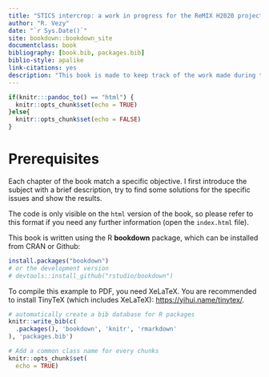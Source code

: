 ```yaml
--- 
title: "STICS intercrop: a work in progress for the ReMIX H2020 project"
author: "R. Vezy"
date: "`r Sys.Date()`"
site: bookdown::bookdown_site
documentclass: book
bibliography: [book.bib, packages.bib]
biblio-style: apalike
link-citations: yes
description: "This book is made to keep track of the work made during the post-doctorate position on STICS-intercrop for the ReMIX project."
---
```


```r
if(knitr:::pandoc_to() == "html") {
  knitr::opts_chunk$set(echo = TRUE)
}else{
  knitr::opts_chunk$set(echo = FALSE)
}
```

# Prerequisites

Each chapter of the book match a specific objective. I first introduce the subject with a brief description, try to find some solutions for the specific issues and show the results. 

The code is only visible on the `html` version of the book, so please refer to this format if you need any further information (open the `index.html` file).

This book is written using the R **bookdown** package, which can be installed from CRAN or Github:

```r
install.packages("bookdown")
# or the development version
# devtools::install_github("rstudio/bookdown")
```


To compile this example to PDF, you need XeLaTeX. You are recommended to install TinyTeX (which includes XeLaTeX): <https://yihui.name/tinytex/>.

```r
# automatically create a bib database for R packages
knitr::write_bib(c(
  .packages(), 'bookdown', 'knitr', 'rmarkdown'
), 'packages.bib')
```



```r
# Add a common class name for every chunks
knitr::opts_chunk$set(
  echo = TRUE)
```

